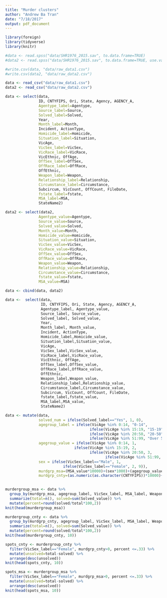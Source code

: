 ```yaml
---
title: "Murder clusters"
author: "Andrew Ba Tran"
date: "7/18/2017"
output: pdf_document
---
```


```r
library(foreign)
library(tidyverse)
library(knitr)
```

```r

#data <- read.spss("data/SHR1976_2015.sav", to.data.frame=TRUE)
#data2 <- read.spss("data/SHR1976_2015.sav", to.data.frame=TRUE, use.value.labels=F)

#write.csv(data, "data/raw_data1.csv")
#write.csv(data2, "data/raw_data2.csv")

data <- read_csv("data/raw_data1.csv")
data2 <- read_csv("data/raw_data2.csv")

data <- select(data,
               ID, CNTYFIPS, Ori, State, Agency, AGENCY_A, 
               Agentype_label=Agentype,
               Source_label=Source,
               Solved_label=Solved,
               Year,
               Month_label=Month,
               Incident, ActionType,
               Homicide_label=Homicide,
               Situation_label=Situation,
               VicAge,
               VicSex_label=VicSex,
               VicRace_label=VicRace,
               VicEthnic, OffAge,
               OffSex_label=OffSex,
               OffRace_label=OffRace,
               OffEthnic,
               Weapon_label=Weapon,
               Relationship_label=Relationship,
               Circumstance_label=Circumstance,
               Subcircum, VicCount, OffCount, FileDate, 
               fstate_label=fstate,
               MSA_label=MSA,
               StateName2)

data2 <- select(data2,
               Agentype_value=Agentype,
               Source_value=Source,
               Solved_value=Solved,
               Month_value=Month,
               Homicide_value=Homicide,
               Situation_value=Situation,
               VicSex_value=VicSex,
               VicRace_value=VicRace,
               OffSex_value=OffSex,
               OffRace_value=OffRace,
               Weapon_value=Weapon,
               Relationship_value=Relationship,
               Circumstance_value=Circumstance,
               fstate_value=fstate,
               MSA_value=MSA)

data <- cbind(data, data2)

data <-  select(data,
                ID, CNTYFIPS, Ori, State, Agency, AGENCY_A, 
                Agentype_label, Agentype_value,
                Source_label, Source_value,
                Solved_label, Solved_value,
                Year,
                Month_label, Month_value,
                Incident, ActionType,
                Homicide_label,Homicide_value,
                Situation_label,Situation_value,
                VicAge,
                VicSex_label,VicSex_value,
                VicRace_label,VicRace_value,
                VicEthnic, OffAge,
                OffSex_label,OffSex_value,
                OffRace_label,OffRace_value,
                OffEthnic,
                Weapon_label,Weapon_value,
                Relationship_label,Relationship_value,
                Circumstance_label,Circumstance_value,
                Subcircum, VicCount, OffCount, FileDate, 
                fstate_label,fstate_value,
                MSA_label,MSA_value,
                StateName2)
```

```r
data <- mutate(data, 
               solved_num = ifelse(Solved_label=="Yes", 1, 0), 
               agegroup_label = ifelse(VicAge %in% 0:14, "0-14", 
                                      ifelse(VicAge %in% 15:19, "15-19",
                                      ifelse(VicAge %in% 20:50, "20-50",
                                      ifelse(VicAge %in% 51:99, "Over 50", "Unknown")))),
               agegroup_value = ifelse(VicAge %in% 0:14, 1, 
                               ifelse(VicAge %in% 15:19, 2,
                                      ifelse(VicAge %in% 20:50, 3,
                                             ifelse(VicAge %in% 51:99,  4, 9)))),
               sex = ifelse(VicSex_label=="Male", 1,
                          ifelse(VicSex_label=="Female", 2, 9)),
               murdgrp_msa=(MSA_value*10000)+(sex*1000)+(agegroup_value*100)+Weapon_value,
               murdgrp_cnty=(as.numeric(as.character(CNTYFIPS))*10000)+(sex*1000)+(agegroup_value*100)+Weapon_value)
               
```

```r
murdergroup_msa <- data %>%
  group_by(murdgrp_msa, agegroup_label, VicSex_label, MSA_label, Weapon_label) %>%
  summarize(total=n(), solved=sum(Solved_value)) %>%
  mutate(percent=round(solved/total*100,2))
knit(head(murdergroup_msa))
```

```r
murdergroup_cnty <- data %>%
  group_by(murdgrp_cnty, agegroup_label, VicSex_label, MSA_label, Weapon_label) %>%
  summarize(total=n(), solved=sum(Solved_value)) %>%
  mutate(percent=round(solved/total*100,2))
knit(head(murdergroup_cnty, 10))
```

```r
spots_cnty <- murdergroup_cnty %>% 
  filter(VicSex_label=="Female", murdgrp_cnty>0, percent <=.33) %>% 
  mutate(unsolved=total-solved) %>% 
  arrange(desc(unsolved))
knit(head(spots_cnty, 10))
```

```r
spots_msa <- murdergroup_msa %>% 
  filter(VicSex_label=="Female", murdgrp_msa>0, percent <=.33) %>% 
  mutate(unsolved=total-solved) %>% 
  arrange(desc(unsolved))
knit(head(spots_msa, 10))
```



